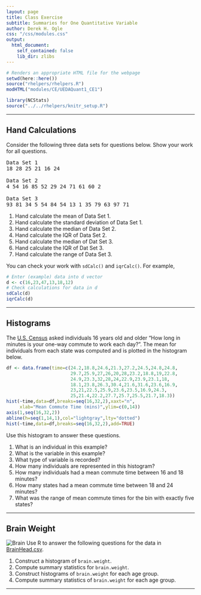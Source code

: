 ```yaml
---
layout: page
title: Class Exercise
subtitle: Summaries for One Quantitative Variable
author: Derek H. Ogle
css: "/css/modules.css"
output:
  html_document:
    self_contained: false
    lib_dir: zlibs
---
```


```r
# Renders an appropriate HTML file for the webpage
setwd(here::here())
source("rhelpers/rhelpers.R")
modHTML("modules/CE/UEDAQuant1_CE1")
```

```r
library(NCStats)
source("../../rhelpers/knitr_setup.R")
```

----

## Hand Calculations

Consider the following three data sets for questions below. Show your work for all questions.

<pre>
Data Set 1
18 28 25 21 16 24

Data Set 2
4 54 16 85 52 29 24 71 61 60 2

Data Set 3
93 81 34 5 54 84 54 13 1 35 79 63 97 71
</pre>

1. Hand calculate the mean of Data Set 1.
1. Hand calculate the standard deviation of Data Set 1.
1. Hand calculate the median of Data Set 2.
1. Hand calculate the IQR of Data Set 2.
1. Hand calculate the median of Dat Set 3.
1. Hand calculate the IQR of Dat Set 3.
1. Hand calculate the range of Data Set 3.

You can check your work with `sdCalc()` and `iqrCalc()`. For example,
```r
# Enter (example) data into d vector
d <- c(16,23,47,13,18,12)
# Check calculations for data in d
sdCalc(d)
iqrCalc(d)
```

----

## Histograms

The [U.S. Census](http://www.indexmundi.com/facts/united-states/quick-facts/all-states/average-commute-time#map) asked individuals 16 years old and older "How long in minutes is your one-way commute to work each day?".  The mean for individuals from each state was computed and is plotted in the histogram below.

```r
df <- data.frame(time=c(24.2,18.8,24.6,21.3,27.2,24.5,24.8,24.8,
                        29.7,25.9,27,26,20,28,23.2,18.8,19,22.8,
                        24.9,23.3,32,28,24,22.9,23.9,23.1,18,
                        18.1,23.8,26.3,30.4,21.6,31.6,23.6,16.9,
                        23,21,22.5,25.9,23.6,23.5,16.9,24.3,
                        25,21.4,22.2,27.7,25.7,25.5,21.7,18.3))
hist(~time,data=df,breaks=seq(16,32,2),xaxt="n",
     xlab="Mean Commute Time (mins)",ylim=c(0,14))
axis(1,seq(16,32,2))
abline(h=seq(1,14,1),col="lightgray",lty="dotted")
hist(~time,data=df,breaks=seq(16,32,2),add=TRUE)
```

Use this histogram to answer these questions.

1. What is an individual in this example?
1. What is the variable in this example?
1. What type of variable is recorded?
1. How many individuals are represented in this histogram?
1. How many individuals had a mean commute time between 16 and 18 minutes?
1. How many states had a mean commute time between 18 and 24 minutes?
1. What was the range of mean commute times for the bin with exactly five states?

----

## Brain Weight
<img src="zimgs/brain.jpg" alt="Brain" class="img-right">
Use R to answer the following questions for the data in [BrainHead.csv](https://raw.githubusercontent.com/droglenc/NCData/master/BrainHead.csv).

1. Construct a histogram of `brain.weight`.
1. Compute summary statistics for `brain.weight`.
1. Construct histograms of `brain.weight` for each age group.
1. Compute summary statistics of `brain.weight` for each age group.

----
